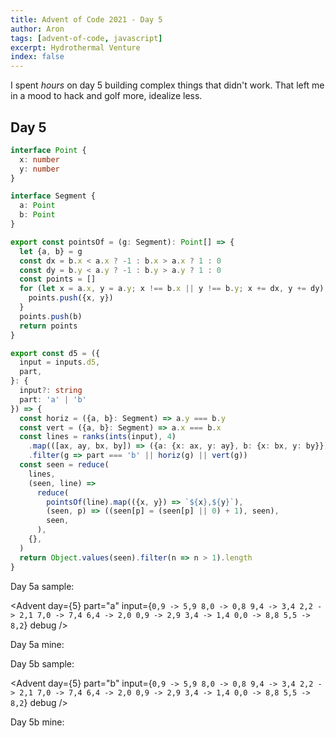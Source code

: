 ```yaml
---
title: Advent of Code 2021 - Day 5
author: Aron
tags: [advent-of-code, javascript]
excerpt: Hydrothermal Venture
index: false
---
```


I spent _hours_ on day 5 building complex things that didn't work. That left me
in a mood to hack and golf more, idealize less.

## Day 5

```typescript
interface Point {
  x: number
  y: number
}

interface Segment {
  a: Point
  b: Point
}

export const pointsOf = (g: Segment): Point[] => {
  let {a, b} = g
  const dx = b.x < a.x ? -1 : b.x > a.x ? 1 : 0
  const dy = b.y < a.y ? -1 : b.y > a.y ? 1 : 0
  const points = []
  for (let x = a.x, y = a.y; x !== b.x || y !== b.y; x += dx, y += dy) {
    points.push({x, y})
  }
  points.push(b)
  return points
}

export const d5 = ({
  input = inputs.d5,
  part,
}: {
  input?: string
  part: 'a' | 'b'
}) => {
  const horiz = ({a, b}: Segment) => a.y === b.y
  const vert = ({a, b}: Segment) => a.x === b.x
  const lines = ranks(ints(input), 4)
    .map(([ax, ay, bx, by]) => ({a: {x: ax, y: ay}, b: {x: bx, y: by}}))
    .filter(g => part === 'b' || horiz(g) || vert(g))
  const seen = reduce(
    lines,
    (seen, line) =>
      reduce(
        pointsOf(line).map(({x, y}) => `${x},${y}`),
        (seen, p) => ((seen[p] = (seen[p] || 0) + 1), seen),
        seen,
      ),
    {},
  )
  return Object.values(seen).filter(n => n > 1).length
}
```

Day 5a sample:

<Advent day={5} part="a" input={`
0,9 -> 5,9
8,0 -> 0,8
9,4 -> 3,4
2,2 -> 2,1
7,0 -> 7,4
6,4 -> 2,0
0,9 -> 2,9
3,4 -> 1,4
0,0 -> 8,8
5,5 -> 8,2
`} debug />

Day 5a mine:

<Advent day={5} part="a" debug />

Day 5b sample:

<Advent day={5} part="b" input={`
0,9 -> 5,9
8,0 -> 0,8
9,4 -> 3,4
2,2 -> 2,1
7,0 -> 7,4
6,4 -> 2,0
0,9 -> 2,9
3,4 -> 1,4
0,0 -> 8,8
5,5 -> 8,2
`} debug />

Day 5b mine:

<Advent day={5} part="b" debug />

